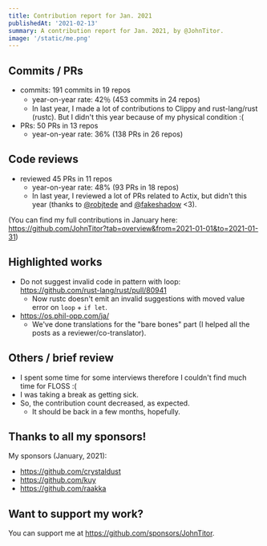 ```yaml
---
title: Contribution report for Jan. 2021
publishedAt: '2021-02-13'
summary: A contribution report for Jan. 2021, by @JohnTitor.
image: '/static/me.png'
---
```


## Commits / PRs

- commits: 191 commits in 19 repos
  - year-on-year rate: 42％ (453 commits in 24 repos)
  - In last year, I made a lot of contributions to Clippy and rust-lang/rust (rustc).
    But I didn't this year because of my physical condition :(
- PRs: 50 PRs in 13 repos
  - year-on-year rate: 36% (138 PRs in 26 repos)

## Code reviews

- reviewed 45 PRs in 11 repos
  - year-on-year rate: 48% (93 PRs in 18 repos)
  - In last year, I reviewed a lot of PRs related to Actix, but didn't this year
    (thanks to [@robjtede](https://github.com/robjtede) and [@fakeshadow](https://github.com/fakeshadow) <3).

(You can find my full contributions in January here: <https://github.com/JohnTitor?tab=overview&from=2021-01-01&to=2021-01-31>)

## Highlighted works

- Do not suggest invalid code in pattern with loop: <https://github.com/rust-lang/rust/pull/80941>
  - Now rustc doesn't emit an invalid suggestions with moved value error on `loop` + `if let`.
- <https://os.phil-opp.com/ja/>
  - We've done translations for the "bare bones" part (I helped all the posts as a reviewer/co-translator).

## Others / brief review

- I spent some time for some interviews therefore I couldn't find much time for FLOSS :(
- I was taking a break as getting sick.
- So, the contribution count decreased, as expected.
  - It should be back in a few months, hopefully.

## Thanks to all my sponsors!

My sponsors (January, 2021):

- <https://github.com/crystaldust>
- <https://github.com/kuy>
- <https://github.com/raakka>

## Want to support my work?

You can support me at <https://github.com/sponsors/JohnTitor>.
